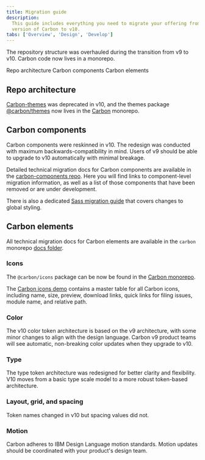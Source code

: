 ```yaml
---
title: Migration guide
description:
  This guide includes everything you need to migrate your offering from an older
  version of Carbon to v10.
tabs: ['Overview', 'Design', 'Develop']
---
```


<PageDescription>

The repository structure was overhauled during the transition from v9 to v10.
Carbon code now lives in a monorepo.

</PageDescription>

<AnchorLinks>

<AnchorLink>Repo architecture</AnchorLink>
<AnchorLink>Carbon components</AnchorLink>
<AnchorLink>Carbon elements</AnchorLink>

</AnchorLinks>

## Repo architecture

[Carbon-themes](https://github.com/carbon-design-system/carbon-themes) was
deprecated in v10, and the themes package
[@carbon/themes](https://github.com/carbon-design-system/carbon/tree/master/packages/themes)
now lives in the [Carbon](https://github.com/carbon-design-system/carbon) 
monorepo.

<Row className="resource-card-group">
<Column colLg={4} colMd={4} noGutterSm>
<ResourceCard
    subTitle="@carbon/themes package"
    href="https://github.com/carbon-design-system/carbon/tree/master/packages/themes"
    >

<MdxIcon name="github" />

  </ResourceCard>
</Column>
</Row>

## Carbon components

Carbon components were reskinned in v10. The redesign was conducted with maximum
backwards-compatibility in mind. Users of v9 should be able to upgrade to v10
automatically with minimal breakage.

Detailed technical migration docs for Carbon components are available in the
[carbon-components repo](https://github.com/carbon-design-system/carbon/blob/master/packages/components/docs/migration/migrate-to-10.x.md).
Here you will find links to component-level migration information, as well as a
list of those components that have been removed or are under development.

There is also a dedicated
[Sass migration guide](https://github.com/carbon-design-system/carbon/blob/master/packages/components/src/globals/scss/migrate-to-10.x.md)
that covers changes to global styling.

<Row className="resource-card-group">
<Column colLg={4} colMd={4} noGutterSm>
<ResourceCard
    subTitle="Migrate carbon-components"
    href="https://github.com/carbon-design-system/carbon/blob/master/packages/components/docs/migration/migrate-to-10.x.md"
    >

<MdxIcon name="github" />

  </ResourceCard>
</Column>
<Column colLg={4} colMd={4} noGutterSm>
<ResourceCard
    subTitle="Migrate carbon-components-react"
    href="https://github.com/carbon-design-system/carbon/tree/master/packages/react/docs/migration"
    >

<MdxIcon name="github" />

  </ResourceCard>
</Column>
<Column colLg={4} colMd={4} noGutterSm>
<ResourceCard
    subTitle="Migrate carbon-components Sass"
    href="https://github.com/carbon-design-system/carbon/blob/master/packages/components/src/globals/scss/migrate-to-10.x.md"
    >

<MdxIcon name="github" />

  </ResourceCard>
</Column>
</Row>

## Carbon elements

All technical migration docs for Carbon elements are available in the `carbon`
monorepo
[docs folder](https://github.com/carbon-design-system/carbon/tree/master/docs/migration).

<Row className="resource-card-group">
<Column colLg={4} colMd={4} noGutterSm>
<ResourceCard
    subTitle="Migrate elements"
    href="https://github.com/carbon-design-system/carbon/tree/master/docs/migration"
    >

<MdxIcon name="github" />

  </ResourceCard>
</Column>
</Row>

### Icons

The `@carbon/icons` package can be now be found in the
[Carbon monorepo](https://github.com/carbon-design-system/carbon/tree/master/packages/icons).

The
[Carbon icons demo](https://carbon-elements.netlify.com/icons/examples/preview/)
contains a master table for all Carbon icons, including name, size, preview,
download links, quick links for filing issues, module name, and relative path.

<Row className="resource-card-group">
<Column colLg={4} colMd={4} noGutterSm>
<ResourceCard
    subTitle="Carbon icon package"
    href="https://github.com/carbon-design-system/carbon/blob/master/packages/components/docs/migration/migrate-to-10.x.md"
    >

<MdxIcon name="github" />

  </ResourceCard>
</Column>
<Column colLg={4} colMd={4} noGutterSm>
<ResourceCard
    subTitle="Migrate icons"
    href="https://github.com/carbon-design-system/carbon/blob/master/docs/migration/10.x-icons.md"
    >

<MdxIcon name="github" />

  </ResourceCard>
</Column>
<Column colLg={4} colMd={4} noGutterSm>
<ResourceCard
    subTitle="Icon demo"
    href="https://carbon-elements.netlify.com/icons/examples/preview/"
    >

<MdxIcon name="github" />

  </ResourceCard>
</Column>
</Row>

### Color

The v10 color token architecture is based on the v9 architecture, with some
minor changes to align with the design language. Carbon v9 product teams will
see automatic, non-breaking color updates when they upgrade to v10.

<Row className="resource-card-group">
<Column colLg={4} colMd={4} noGutterSm>
<ResourceCard
    subTitle="Migrate color"
    href="https://github.com/carbon-design-system/carbon/blob/master/docs/migration/10.x-color.md"
    >

<MdxIcon name="github" />

  </ResourceCard>
</Column>
<Column colLg={4} colMd={4} noGutterSm>
<ResourceCard
    subTitle="Primary token-value mapping"
    href="https://carbon-elements.netlify.com/colors/examples/preview/"
    >

<MdxIcon name="github" />

  </ResourceCard>
</Column>
<Column colLg={4} colMd={4} noGutterSm>
<ResourceCard
    subTitle="Themes token-value mapping"
    href="https://carbon-elements.netlify.com/themes/examples/preview/"
    >

<MdxIcon name="github" />

  </ResourceCard>
</Column>
</Row>

### Type

The type token architecture was redesigned for better clarity and flexibility.
V10 moves from a basic type scale model to a more robust token-based
architecture.

<Row className="resource-card-group">
<Column colLg={4} colMd={4} noGutterSm>
<ResourceCard
    subTitle="Migrate type"
    href="https://github.com/carbon-design-system/carbon/blob/master/docs/migration/10.x-type.md"
    >

<MdxIcon name="github" />

  </ResourceCard>
</Column>
<Column colLg={4} colMd={4} noGutterSm>
<ResourceCard
    subTitle="Type styles demo"
    href="https://carbon-elements.netlify.com/type/examples/preview/"
    >

<MdxIcon name="github" />

  </ResourceCard>
</Column>
</Row>

### Layout, grid, and spacing

Token names changed in v10 but spacing values did not.

<Row className="resource-card-group">
<Column colLg={4} colMd={4} noGutterSm>
<ResourceCard
    subTitle="Migrate the grid"
    href="https://github.com/carbon-design-system/carbon/blob/master/packages/components/src/globals/grid/migrate-to-10.x.md"
    >

<MdxIcon name="github" />

  </ResourceCard>
</Column>
<Column colLg={4} colMd={4} noGutterSm>
<ResourceCard
    subTitle="Migrate layout"
    href="https://github.com/carbon-design-system/carbon/blob/master/docs/migration/10.x-layout.md"
    >

<MdxIcon name="github" />

  </ResourceCard>
</Column>
<Column colLg={4} colMd={4} noGutterSm>
<ResourceCard
    subTitle="Interactive grid examples"
    href="https://carbon-elements.netlify.com/grid/examples/preview/"
    >

<MdxIcon name="github" />

  </ResourceCard>
</Column>
</Row>

### Motion

Carbon adheres to IBM Design Language motion standards. Motion updates should be
coordinated with your product's design team.

<Row className="resource-card-group">
<Column colLg={4} colMd={4} noGutterSm>
<ResourceCard
    subTitle="IBM motion package"
    href="https://github.com/carbon-design-system/carbon/tree/master/packages/motion"
    >

<MdxIcon name="github" />

  </ResourceCard>
</Column>
<Column colLg={4} colMd={4} noGutterSm>
<ResourceCard
    subTitle="Migrate motion"
    href="https://github.com/carbon-design-system/carbon/blob/master/docs/migration/10.x-motion.md"
    >

<MdxIcon name="github" />

  </ResourceCard>
</Column>
</Row>
